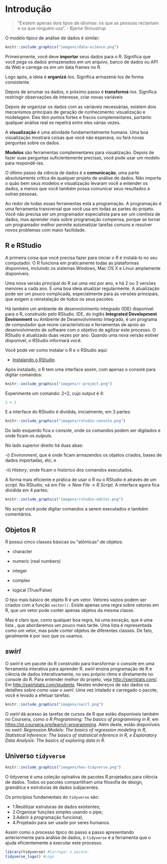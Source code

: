 # Introdução {#intro}

> "Existem apenas dois tipos de idiomas: os que as pessoas reclamam e os que ninguém usa". - Bjarne Stroustrup

O modelo típico de análise de dados é similar:

```r
knitr::include_graphics("imagens/data-science.png")
```

Primeiramente, você deve **importar** seus dados para o R. Significa que você pega os dados armazenados em um arquivo, banco de dados ou API da Web e carrega-os em um data frames no R.

Logo após, a ideia é **organizá**-los. Significa armazená-los de forma consistente.

Depois de arrumar os dados, o próximo passo é **transformá**-los. Significa restringir observações de interesse, criar novas variáveis

Depois de organizar os dados com as variáveis necessárias, existem dois mecanismos principais de geração de conhecimento: visualização e modelagem. Eles têm pontos fortes e fracos complementares, portanto qualquer análise real se repetirá entre eles várias vezes.

A **visualização** é uma atividade fundamentalmente humana. Uma boa visualização mostrará coisas que você não esperava, ou fará novas perguntas sobre os dados.

**Modelos** são ferramentas complementares para visualização. Depois de fazer suas perguntas suficientemente precisas, você pode usar um modelo para respondê-las.

O último passo da ciência de dados é a **comunicação**, uma parte absolutamente crítica de qualquer projeto de análise de dados. Não importa o quão bem seus modelos e visualização levaram você a entender os dados, a menos que você também possa comunicar seus resultados a outras pessoas.

Ao redor de todas essas ferramentas está a programação. A programação é uma ferramenta transversal que você usa em todas as partes do projeto. Você não precisa ser um programador especialista para ser um cientista de dados, mas aprender mais sobre programação compensa, porque se tornar um programador melhor permite automatizar tarefas comuns e resolver novos problemas com maior facilidade.

## R e RStudio

A primeira coisa que você precisa fazer para iniciar o R é instalá-lo no seu computador. O R funciona em praticamente todas as plataformas disponíveis, incluindo os sistemas Windows, Mac OS X e Linux amplamente disponíveis. 

Uma nova versão principal do R sai uma vez por ano, e há 2 ou 3 versões menores a cada ano. É uma boa ideia atualizar regularmente. A atualização pode ser um pouco complicada, especialmente para as versões principais, que exigem a reinstalação de todos os seus pacotes.

Há também um ambiente de desenvolvimento integrado (IDE) disponível para o R, construído pelo RStudio. IDE, do inglês **Integrated Development Environment** ou Ambiente de Desenvolvimento Integrado, é um programa de computador que reúne características e ferramentas de apoio ao desenvolvimento de software com o objetivo de agilizar este processo. O RStudio é atualizado duas vezes por ano. Quando uma nova versão estiver disponível, o RStudio informará você.

Você pode ver como instalar o R e o RStudio aqui:

- [Instalando o RStudio](https://www.youtube.com/watch?v=orjLGFmx6l4)

Após instalado, o R tem uma interface assim, com apenas o console para digitar comandos:

```r
knitr::include_graphics("imagens/r-project.png")
```

Experimente um comando: 2+2, cujo output é 4:
```r
2 + 2
```


E a interface do RStudio é dividida, inicialmente, em 3 partes:

```r
knitr::include_graphics("imagens/rstudio-console.png")
```

Do lado esquerdo fica o console, onde os comandos podem ser digitados e onde ficam os *outputs*.

No lado superior direito há duas abas: 

-i) *Environment*, que é onde ficam armazendos os objetos criados, bases de dados importadas, etc; e 

-ii) *History*, onde ficam o histórico dos comandos executados.

A forma mais eficiente e prática de usar o R ou o RStudio é através de um *script*. No RStudio, vá em *File* → *New File* → *R Script*. A interface agora fica dividida em 4 partes:

```r
knitr::include_graphics("imagens/rstudio-editor.png")
```

No *script* você pode digitar comandos a serem executados e também comentários.

## Objetos R

R possui cinco classes básicas ou "atômicas" de objetos:

  - character

  - numeric (real numbers)

  - integer

  - complex

  - logical (True/False)

O tipo mais básico de objeto R é um vetor. Vetores vazios podem ser criados com a função `vector()`. Existe apenas uma regra sobre vetores em R, que um vetor pode conter apenas objetos da mesma classe.

Mas é claro que, como qualquer boa regra, há uma exceção, que é uma lista , que abordaremos um pouco mais tarde. Uma lista é representada como um vetor, mas pode conter objetos de diferentes classes. De fato, geralmente é por isso que os usamos.

## *swirl*

O *swirl* é um pacote do R construído para transformar o console em uma ferramenta interativa para aprender R. *swirl* ensina programação de R e ciência de dados interativamente, no seu próprio ritmo e diretamente no console do R. Para entender melhor do projeto, veja <http://swirlstats.com/>. Em <http://swirlstats.com/students>. Nestes endereços de são dados os detalhes sobre como usar o *swirl*. Uma vez intalado e carregado o pacote, você é levado a efetuar tarefas:
```r
knitr::include_graphics("imagens/swirl.png")
```

O *swirl* dá acesso às tarefas de cursos de R que estão disponíveis também no Coursera, como o *R Programming*: *The basics of programming in R*, em <https://pt.coursera.org/learn/r-programming>. Além deste, estão
disponíveis no *swirl*: *Regression Models: The basics of regression modeling in R, Statistical Inference: The basics of statistical inference in R, e Exploratory Data Analysis: The basics of exploring data in R*.

## Universo `tidyverse`

```r
knitr::include_graphics("imagens/hex-tidyverse.png")
```

O tidyverse é uma coleção opinativa de pacotes R projetados para ciência de dados. Todos os pacotes compartilham uma filosofia de design, gramática e estruturas de dados subjacentes.

Os princípios fundamentais do `tidyverse` são:

  - 1.Reutilizar estruturas de dados existentes;
  - 2.Organizar funções simples usando o pipe;
  - 3.Aderir à programação funcional;
  - 4.Projetado para ser usado por seres humanos.
  
Assim como o processo típico do passo a passo apresentando anteriormente para análise de dados, o `tidyverse` é a ferramenta que o ajuda eficientemente a executar este processo.

```r
library(tidyverse) #Carregar o pacote.
tidyverse_logo() #Logo
```

